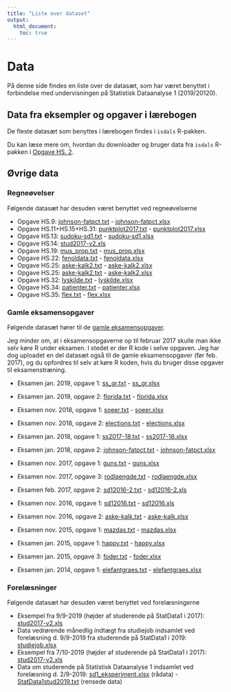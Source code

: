 ```yaml
---
title: "Liste over dataset"
output: 
  html_document:
    toc: true
---
```


# Data

På denne side findes en liste over de datasæt, som har været benyttet i forbindelse med undervisningen på Statistisk Dataanalyse 1 (2019/20120).

## Data fra eksempler og opgaver i lærebogen

De fleste datasæt som benyttes i lærebogen findes i `isdals` R-pakken. 

Du kan læse mere om, hvordan du downloader og bruger data fra `isdals` R-pakken i [Opgave HS. 2](opgaver/hs1-4.pdf).

## Øvrige data

### Regneøvelser

Følgende datasæt har desuden været benyttet ved regneøvelserne

* Opgave HS.9: [johnson-fatpct.txt](data/johnson-fatpct.txt) - [johnson-fatpct.xlsx](data/johnson-fatpct.xlsx)
* Opgave HS.11+HS.15+HS.31: [punktplot2017.txt](data/punktplot2017.txt) - [punktplot2017.xlsx](data/punktplot2017.xlsx)
* Opgave HS.13: [sudoku-sd1.txt](data/sudoku-sd1.txt) - [sudoku-sd1.xlsx](data/sudoku-sd1.xlsx)
* Opgave HS.14: [stud2017-v2.xls](data/stud2017-v2.xls)
* Opgave HS.19: [mus_prop.txt](data/mus_prop.txt) - [mus_prop.xlsx](data/mus_prop.xlsx)
* Opgave HS.22: [fenoldata.txt](data/fenoldata.txt) - [fenoldata.xlsx](data/fenoldata.xlsx)
* Opgave HS.25: [aske-kalk2.txt](data/aske-kalk2.txt) - [aske-kalk2.xlsx](data/aske-kalk2.xlsx)
* Opgave HS.25: [aske-kalk2.txt](data/aske-kalk2.txt) - [aske-kalk2.xlsx](data/aske-kalk2.xlsx)
* Opgave HS.32: [lyskilde.txt](data/lyskilde.txt) - [lyskilde.xlsx](data/lyskilde.xlsx)
* Opgave HS.34: [patienter.txt](data/patienter.txt) - [patienter.xlsx](data/patienter.xlsx)
* Opgave HS.35: [flex.txt](data/flex.txt) - [flex.xlsx](data/flex.xlsx)

### Gamle eksamensopgaver

Følgende datasæt hører til de [gamle eksamensopgaver](https://github.com/anderstolver/StatData1_2019/tree/master/docs/eksamensopgaver).

Jeg minder om, at i eksamensopgaverne op til februar 2017 skulle man ikke selv køre R under eksamen. I stedet er der R kode i selve opgaven. Jeg har dog uploadet en del datasæt også til de gamle eksamensopgaver (før feb. 2017), og du opfordres til selv at køre R koden, hvis du bruger disse opgaver til eksamenstræning.

* Eksamen jan. 2019, opgave 1: [ss_gr.txt](data/ss_gr.txt) - [ss_gr.xlsx](data/ss_gr.xlsx)
* Eksamen jan. 2019, opgave 2: [florida.txt](data/florida.txt) - [florida.xlsx](data/florida.xlsx)
* Eksamen nov. 2018, opgave 1: [soeer.txt](data/soeer.txt) - [soeer.xlsx](data/soeer.xlsx)
* Eksamen nov. 2018, opgave 2: [elections.txt](data/elections.txt) - [elections.xlsx](data/elections.xlsx)
* Eksamen jan. 2018, opgave 1: [ss2017-18.txt](data/ss2017-18.txt) - [ss2017-18.xlsx](data/ss2017-18.xlsx)
* Eksamen jan. 2018, opgave 2:  [johnson-fatpct.txt](data/johnson-fatpct.txt) - [johnson-fatpct.xlsx](data/johnson-fatpct.xlsx)
* Eksamen nov. 2017, opgave 1: [guns.txt](data/guns.txt) - [guns.xlsx](data/guns.xlsx)
* Eksamen nov. 2017, opgave 3: [rodlaengde.txt](data/rodlaengde.txt) - [rodlaengde.xlsx](data/rodlaengde.xlsx)
* Eksamen feb. 2017, opgave 2: [sd12016-2.txt](data/sd12016-2.txt) - [sd12016-2.xls](data/sd12016-2.xls)
* Eksamen nov. 2016, opgave 1: [sd12016.txt](data/sd12016.txt) - [sd12016.xls](data/sd12016.xls)
* Eksamen nov. 2016, opgave 2: [aske-kalk.txt](data/aske-kalk.txt) - [aske-kalk.xlsx](data/aske-kalk.xlsx)
<!-- * Eksamen feb. 2016, opgave 2: [sleep.txt](data/sleep.txt) -->

* Eksamen nov. 2015, opgave 1: [mazdas.txt](data/mazdas.txt) - [mazdas.xlsx](data/mazdas.xlsx)
* Eksamen jan. 2015, opgave 1: [happy.txt](data/happy.txt) - [happy.xlsx](data/happy.xlsx)
* Eksamen jan. 2015, opgave 3: [foder.txt](data/foder.txt) - [foder.xlsx](data/foder.xlsx)
* Eksamen jan. 2014, opgave 1: [elefantgraes.txt](data/elefantgraes.txt) - [elefantgraes.xlsx](data/elefantgraes.xlsx)

### Forelæsninger

Følgende datasæt har desuden været benyttet ved forelæsningerne

* Eksempel fra 9/9-2019 (højder af studerende på StatData1 i 2017): [stud2017-v2.xls](data/stud2017-v2.xls)
* Data vedrørende månedlig indtægt fra studiejob indsamlet ved forelæsning d. 9/9-2019 fra studerende på StatData1 i 2019: [studiejob.xlsx](data/studiejob.xlsx)
* Eksempel fra 7/10-2019 (højder af studerende på StatData1 i 2017): [stud2017-v2.xls](data/stud2017-v2.xls)
* Data om studerende på Statistisk Dataanalyse 1 indsamlet ved forelæsning d. 2/9-2019: [sd1_eksperiment.xlsx](data/sd1_eksperiment.xlsx) (rådata) - [StatData1stud2019.txt](data/StatData1stud2019.txt) (rensede data)